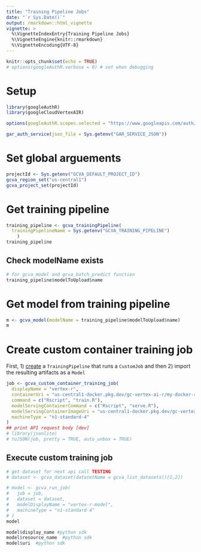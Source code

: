 ```yaml
---
title: "Training Pipeline Jobs"
date: "`r Sys.Date()`"
output: rmarkdown::html_vignette
vignette: >
  %\VignetteIndexEntry{Training Pipeline Jobs}
  %\VignetteEngine{knitr::rmarkdown}
  %\VignetteEncoding{UTF-8}
---
```


```r
knitr::opts_chunk$set(echo = TRUE)
# options(googleAuthR.verbose = 0) # set when debugging
```

# Setup

```r
library(googleAuthR)
library(googleCloudVertexAIR)

options(googleAuthR.scopes.selected = "https://www.googleapis.com/auth/cloud-platform")

gar_auth_service(json_file = Sys.getenv("GAR_SERVICE_JSON"))
```

# Set global arguements

```r
projectId <- Sys.getenv("GCVA_DEFAULT_PROJECT_ID")
gcva_region_set("us-central1")
gcva_project_set(projectId)
```

# Get training pipeline 

```r
training_pipeline <- gcva_trainingPipeline(
  trainingPipelineName = Sys.getenv("GCVA_TRAINING_PIPELINE")
    )
training_pipeline
```

## Check modelName exists

```r
# for gcva_model and gcva_batch_predict function 
training_pipeline$modelToUpload$name
```

# Get model from training pipeline 

```r
m <- gcva_model(modelName = training_pipeline$modelToUpload$name)
m
```

# Create custom container training job

First, 1) [create](https://cloud.google.com/vertex-ai/docs/training/create-training-pipeline) a `TrainingPipeline` that runs a `CustomJob` and then 2) import the resulting artifacts as a `Model`


```r
job <- gcva_custom_container_training_job(
  displayName = "vertex-r",
  containerUri = "us-central1-docker.pkg.dev/gc-vertex-ai-r/my-docker-repo/vertex-r:latest",
  command = c("Rscript", "train.R"),
  modelServingContainerCommand = c("Rscript", "serve.R"),
  modelServingContainerImageUri = "us-central1-docker.pkg.dev/gc-vertex-ai-r/my-docker-repo/vertex-r:latest",
  machineType = "n1-standard-4"
)
## print API request body [dev]
# library(jsonlite)
# toJSON(job, pretty = TRUE, auto_unbox = TRUE)
```

## Execute custom training job 

```r
# get dataset for next api call TESTING
# dataset <- gcva_dataset(datasetName = gcva_list_datasets()[1,2])

# model <- gcva_run_job(
#   job = job,
#   dataset = dataset,
#   modelDisplayName = "vertex-r-model",
#   machineType = "n1-standard-4"
# )
model
```

```r
model$display_name #python sdk
model$resource_name  #python sdk
model$uri  #python sdk
```
